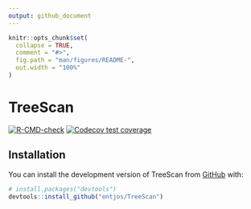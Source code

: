 ```yaml
---
output: github_document
---
```


<!-- README.md is generated from README.Rmd. Please edit that file -->

```r
knitr::opts_chunk$set(
  collapse = TRUE,
  comment = "#>",
  fig.path = "man/figures/README-",
  out.width = "100%"
)
```

# TreeScan

<!-- badges: start -->
  [![R-CMD-check](https://github.com/entjos/TreeScan/actions/workflows/R-CMD-check.yaml/badge.svg)](https://github.com/entjos/TreeScan/actions/workflows/R-CMD-check.yaml)
[![Codecov test coverage](https://codecov.io/gh/entjos/TreeScan/branch/master/graph/badge.svg)](https://app.codecov.io/gh/entjos/TreeScan?branch=master)
<!-- badges: end -->

## Installation

You can install the development version of TreeScan from [GitHub](https://github.com/) with:

``` r
# install.packages("devtools")
devtools::install_github("entjos/TreeScan")
```

